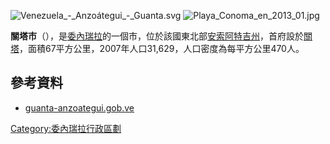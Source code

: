 [[Image:Venezuela_-_Anzoátegui_-_Guanta.svg|right]]
[[Image:Playa_Conoma_en_2013_01.jpg|right]]

{{Coord|10|14|N|64|36|W|display=title}}

'''關塔市'''（{{lang-es|Municipio Guanta}}），是[[委內瑞拉|委內瑞拉]]的一個市，位於該國東北部[[安索阿特吉州|安索阿特吉州]]，首府設於[[關塔|關塔]]，面積67平方公里，2007年人口31,629，人口密度為每平方公里470人。

==參考資料==
*[https://web.archive.org/web/20080313044123/http://guanta-anzoategui.gob.ve/portal-alcaldias/ guanta-anzoategui.gob.ve] {{es icon}}

{{Venezuela-geo-stub}}
[[Category:委內瑞拉行政區劃|Category:委內瑞拉行政區劃]]